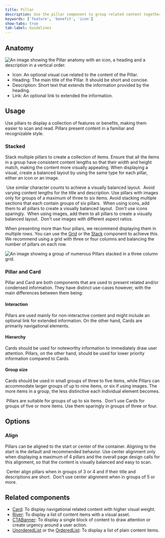 ```yaml
---
title: Pillar
description: Use the pillar component to group related content together.
keywords: ['feature', 'benefit', 'icon']
show-tabs: true
tab-label: Guidelines
---
```



## Anatomy

![An image showing the Pillar anatomy with an icon, a heading and a description in a vertical order.](https://github.com/primer/brand/assets/912236/785baf0f-4800-476e-8f90-b032851714c4)

- Icon: An optional visual cue related to the content of the Pillar.
- Heading: The main title of the Pillar. It should be short and concise.
- Description: Short text that extends the information provided by the heading.
- Link: An optional link to extended the information.

## Usage

Use pillars to display a collection of features or benefits, making them easier to scan and read. Pillars present content in a familiar and recognizable style.

### Stacked

Stack multiple pillars to create a collection of items. Ensure that all the items in a group have consistent content lengths so that their width and height match, making the content more visually appealing. When displaying a visual, create a balanced layout by using the same type for each pillar, either an icon or an image.

<DoDontContainer>
  <Do>
    <img src="https://github.com/primer/brand/assets/912236/cd9679ab-cfa0-4c6d-8a55-21d16668f1ca" alt="" />
    <Caption>Use similar character counts to achieve a visually balanced layout.</Caption>
  </Do>
  <Dont>
    <img src="https://github.com/primer/brand/assets/912236/cd6e471f-98cf-4c70-801f-c0aeb4d2bdf5" alt="" />
    <Caption>Avoid varying content lengths for the title and description.</Caption>
  </Dont>
</DoDontContainer>

<Note variant="warning">
  Use pillars with images only for groups of a maximum of three to six items. Avoid stacking multiple sections that each
  contain groups of six pillars.
</Note>

<DoDontContainer>
  <Do>
    <img src="https://github.com/primer/brand/assets/912236/cdceda67-a911-40a0-839a-4620c83fe510" alt="" />
    <Caption>When using icons, add them to all pillars to create a visually balanced layout.</Caption>
  </Do>
  <Dont>
    <img src="https://github.com/primer/brand/assets/912236/20955ac2-6aee-40ee-bcdf-605bc07f9b1d" alt="" />
    <Caption>Don't use icons sparingly.</Caption>
  </Dont>
</DoDontContainer>

<DoDontContainer>
  <Do>
    <img alt="" src={doStackImages.src} />
    <Caption>When using images, add them to all pillars to create a visually balanced layout.</Caption>
  </Do>
  <Dont>
    <img alt="" src={dontStackImages.src} />
    <Caption>Don't use images with different aspect ratios.</Caption>
  </Dont>
</DoDontContainer>

When presenting more than four pillars, we recommend displaying them in multiple rows. You can use the [Grid](/components/Grid) or the [Stack](/components/Stack) component to achieve this. We recommend using a grid with three or four columns and balancing the number of pillars on each row.

![An image showing a group of numerous Pillars stacked in a three column grid.](https://github.com/primer/brand/assets/912236/350c5eab-bd21-450c-a7a3-60e29c828a3f)

### Pillar and Card

Pillar and Card are both components that are used to present related and/or condensed information. They have distinct use-cases however, with the main differences between them being:

#### Interaction

Pillars are used mainly for non-interactive content and might include an optional link for extended information. On the other hand, Cards are primarily navigational elements.

#### Hierarchy

Cards should be used for noteworthy information to immediately draw user attention. Pillars, on the other hand, should be used for lower priority information compared to Cards.

#### Group size

Cards should be used in small groups of three to five items, while Pillars can accommodate larger groups of up to nine items, or six if using images. The more items in a group, the less distinctive each individual element becomes.

<DoDontContainer>
  <Do>
    <img src="https://github.com/primer/brand/assets/912236/bc33c846-71c2-4af6-a3ac-f886bad71995" alt="" />
    <Caption>Pillars are suitable for groups of up to six items.</Caption>
  </Do>
  <Dont>
    <img src="https://github.com/primer/brand/assets/912236/302dbc4d-6199-4c0c-96d5-76ac2e35fdea" alt="" />
    <Caption>Don't use Cards for groups of five or more items. Use them sparingly in groups of three or four.</Caption>
  </Dont>
</DoDontContainer>

## Options

### Align

Pillars can be aligned to the start or center of the container. Aligning to the start is the default and recommended behavior. Use center alignment only when displaying a maximum of 4 pillars and the overall page design calls for this alignment, so that the content is visually balanced and easy to scan.

<DoDontContainer>
  <Do>
    <img src="https://github.com/primer/brand/assets/912236/8762f31e-d39d-458f-b016-85b450251685" alt="" />
    <Caption>Center align pillars when in groups of 3 or 4 and if their title and descriptions are short.</Caption>
  </Do>
  <Dont>
    <img src="https://github.com/primer/brand/assets/912236/87eb975f-b165-49ad-82bf-2f1e329c46bf" alt="" />
    <Caption>Don't use center alignment when in groups of 5 or more.</Caption>
  </Dont>
</DoDontContainer>

## Related components

- [Card](/components/Card): To display navigational related content with higher visual weight.
- [River](/components/River): To display a list of content items with a visual asset.
- [CTABanner](/components/CTABanner): To display a single block of content to draw attention or create urgency around a user action.
- [UnorderedList](/components/UnorderedList) or the [OrderedList](/components/OrderedList): To display a list of plain content items.

